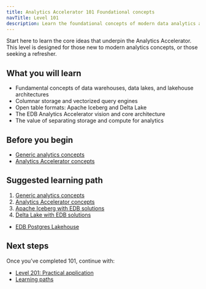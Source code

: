 ```yaml
---
title: Analytics Accelerator 101 Foundational concepts
navTitle: Level 101
description: Learn the foundational concepts of modern data analytics and the EDB Analytics Accelerator.
---
```



Start here to learn the core ideas that underpin the Analytics Accelerator. This level is designed for those new to modern analytics concepts, or those seeking a refresher.

## What you will learn

- Fundamental concepts of data warehouses, data lakes, and lakehouse architectures
- Columnar storage and vectorized query engines
- Open table formats: Apache Iceberg and Delta Lake
- The EDB Analytics Accelerator vision and core architecture
- The value of separating storage and compute for analytics

## Before you begin

- [Generic analytics concepts](/edb-postgres-ai/1.3/analytics/generic-concepts)
- [Analytics Accelerator concepts](/edb-postgres-ai/1.3/analytics/analytics-concepts)

## Suggested learning path

1. [Generic analytics concepts](/edb-postgres-ai/1.3/analytics/generic-concepts)
2. [Analytics Accelerator concepts](/edb-postgres-ai/1.3/analytics/analytics-concepts)
3. [Apache Iceberg with EDB solutions](/edb-postgres-ai/1.3/analytics/iceberg)
4. [Delta Lake with EDB solutions](/edb-postgres-ai/1.3/analytics/delta_lake)
- [EDB Postgres Lakehouse](/edb-postgres-ai/1.3/analytics/lakehouse)

## Next steps

Once you’ve completed 101, continue with:

- [Level 201: Practical application](/edb-postgres-ai/1.3/analytics/201)
- [Learning paths](/edb-postgres-ai/1.3/analytics/paths)
